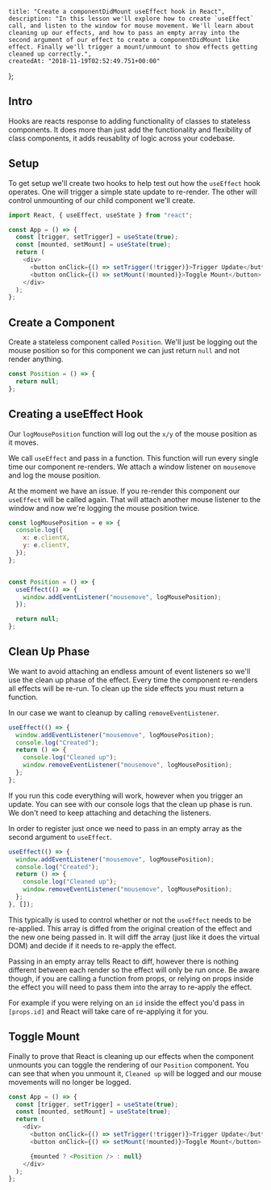     title: "Create a componentDidMount useEffect hook in React",
    description: "In this lesson we'll explore how to create `useEffect` call, and listen to the window for mouse movement. We'll learn about cleaning up our effects, and how to pass an empty array into the second argument of our effect to create a componentDidMount like effect. Finally we'll trigger a mount/unmount to show effects getting cleaned up correctly.",
    createdAt: "2018-11-19T02:52:49.751+00:00"
};


    
 
## Intro

Hooks are reacts response to adding functionality of classes to stateless components. It does more than just add the functionality and flexibility of class components, it adds reusablity of logic across your codebase.

## Setup

To get setup we'll create two hooks to help test out how the `useEffect` hook operates. One will trigger a simple state update to re-render. The other will control unmounting of our child component we'll create.

```js
import React, { useEffect, useState } from "react";

const App = () => {
  const [trigger, setTrigger] = useState(true);
  const [mounted, setMount] = useState(true);
  return (
    <div>
      <button onClick={() => setTrigger(!trigger)}>Trigger Update</button>
      <button onClick={() => setMount(!mounted)}>Toggle Mount</button>
    </div>
  );
};
```

## Create a Component

Create a stateless component called `Position`. We'll just be logging out the mouse position so for this component we can just return `null` and not render anything.

```js
const Position = () => {
  return null;
};
```

## Creating a useEffect Hook

Our `logMousePosition` function will log out the `x/y` of the mouse position as it moves.

We call `useEffect` and pass in a function. This function will run every single time our component re-renders. We attach a window listener on `mousemove` and log the mouse position. 

At the moment we have an issue. If you re-render this component our `useEffect` will be called again. That will attach another mouse listener to the window and now we're logging the mouse position twice.

```js
const logMousePosition = e => {
  console.log({
    x: e.clientX,
    y: e.clientY,
  });
};


const Position = () => {
  useEffect(() => {
    window.addEventListener("mousemove", logMousePosition);
  });

  return null;
};
```

## Clean Up Phase

We want to avoid attaching an endless amount of event listeners so we'll use the clean up phase of the effect. Every time the component re-renders all effects will be re-run. To clean up the side effects you must return a function.

In our case we want to cleanup by calling `removeEventListener`.

```js
useEffect(() => {
  window.addEventListener("mousemove", logMousePosition);
  console.log("Created");
  return () => {
    console.log("Cleaned up");
    window.removeEventListener("mousemove", logMousePosition);
  };
};
```

If you run this code everything will work, however when you trigger an update. You can see with our console logs that the clean up phase is run. We don't need to keep attaching and detaching the listeners.

In order to register just once we need to pass in an empty array as the second argument to `useEffect`.

```js
useEffect(() => {
  window.addEventListener("mousemove", logMousePosition);
  console.log("Created");
  return () => {
    console.log("Cleaned up");
    window.removeEventListener("mousemove", logMousePosition);
  };
}, []);
```
This typically is used to control whether or not the `useEffect` needs to be re-applied. This array is diffed from the original creation of the effect and the new one being passed in. It will diff the array (just like it does the virtual DOM) and decide if it needs to re-apply the effect.

Passing in an empty array tells React to diff, however there is nothing different between each render so the effect will only be run once. Be aware though, if you are calling a function from props, or relying on props inside the effect you will need to pass them into the array to re-apply the effect.

For example if you were relying on an `id` inside the effect you'd pass in `[props.id]` and React will take care of re-applying it for you.

## Toggle Mount

Finally to prove that React is cleaning up our effects when the component unmounts you can toggle the rendering of our `Position` component. You can see that when you unmount it, `Cleaned up` will be logged and our mouse movements will no longer be logged.

```js
const App = () => {
  const [trigger, setTrigger] = useState(true);
  const [mounted, setMount] = useState(true);
  return (
    <div>
      <button onClick={() => setTrigger(!trigger)}>Trigger Update</button>
      <button onClick={() => setMount(!mounted)}>Toggle Mount</button>

      {mounted ? <Position /> : null}
    </div>
  );
};
```